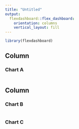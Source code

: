 ```yaml
---
title: "Untitled"
output: 
  flexdashboard::flex_dashboard:
    orientation: columns
    vertical_layout: fill
---
```


```r
library(flexdashboard) 
```

Column {data-width=650}
-----------------------------------------------------------------------

### Chart A

```r
   
```

Column {data-width=350}
-----------------------------------------------------------------------

### Chart B

```r

```

### Chart C

```r

```

